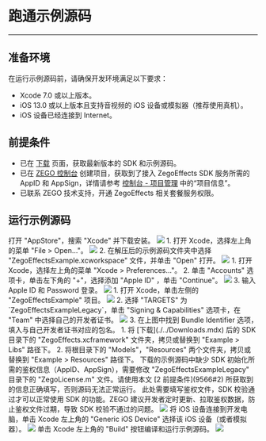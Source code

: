 
# 跑通示例源码

---

## 准备环境

在运行示例源码前，请确保开发环境满足以下要求：

* Xcode 7.0 或以上版本。
* iOS 13.0 或以上版本且支持音视频的 iOS 设备或模拟器（推荐使用真机）。
* iOS 设备已经连接到 Internet。

## 前提条件

- 已在 [下载](./../Downloads.mdx) 页面，获取最新版本的 SDK 和示例源码。
- 已在 [ZEGO 控制台](https://console.zego.im) 创建项目，获取到了接入 ZegoEffects SDK 服务所需的 AppID 和 AppSign，详情请参考 [控制台 - 项目管理](https://doc-zh.zego.im/article/12107) 中的“项目信息”。
- 已联系 ZEGO 技术支持，开通 ZegoEffects 相关套餐服务权限。

## 运行示例源码

<Steps>
<Step title="安装 Xcode">
打开 "AppStore"，搜索 "Xcode" 并下载安装。
<Frame width="512" height="auto" caption=""><img src="https://doc-media.zego.im/sdk-doc/Pics/iOS/ZegoExpressEngine/Common/appstore-xcode.png" /></Frame>
</Step>
<Step title="打开示例项目">
1. 打开 Xcode，选择左上角的菜单 "File > Open..."。
<Frame width="512" height="auto" caption=""><img src="https://doc-media.zego.im/sdk-doc/Pics/iOS/ZegoExpressEngine/Common/xcode-open-file.png" /></Frame>
2. 在解压后的示例源码文件夹中选择 "ZegoEffectsExample.xcworkspace" 文件，并单击 "Open" 打开。
<Frame width="512" height="auto" caption=""><img src="https://doc-media.zego.im/sdk-doc/Pics/ZegoEffects/Apple/effects_xcode_select_file.png" /></Frame>
</Step>
<Step title="登录开发者账号">
1. 打开 Xcode，选择左上角的菜单 "Xcode > Preferences..."。
2. 单击 "Accounts" 选项卡，单击左下角的 "+"，选择添加 "Apple ID" ，单击 "Continue"。
<Frame width="512" height="auto" caption=""><img src="https://doc-media.zego.im/sdk-doc/Pics/iOS/ZegoExpressEngine/Common/xcode-account.png" /></Frame>
3. 输入 Apple ID 和 Password 登录。
<Frame width="512" height="auto" caption=""><img src="https://doc-media.zego.im/sdk-doc/Pics/iOS/ZegoExpressEngine/Common/xcode-login-apple-id.png" /></Frame>
</Step>
<Step title="配置项目设置">
1. 打开 Xcode，单击左侧的 "ZegoEffectsExample" 项目。
<Frame width="512" height="auto" caption=""><img src="https://doc-media.zego.im/sdk-doc/Pics/ZegoEffects/Apple/effects_xcode_select_project.png" /></Frame>
2. 选择 "TARGETS" 为 `ZegoEffectsExampleLegacy`，单击 "Signing & Capabilities" 选项卡，在 "Team" 中选择自己的开发者证书。
<Frame width="512" height="auto" caption=""><img src="https://doc-media.zego.im/sdk-doc/Pics/ZegoEffects/Apple/effects_team_signing.png" /></Frame>
3. 在上图中找到 Bundle Identifier 选项，填入与自己开发者证书对应的包名。
</Step>
<Step title="添加 SDK 资源">
1. 将 [下载](./../Downloads.mdx) 后的 SDK 目录下的 "ZegoEffects.xcframework" 文件夹，拷贝或替换到 "Example > Libs" 路径下。
2. 将根目录下的 "Models"，"Resources" 两个文件夹，拷贝或替换到 "Example > Resources" 路径下。
</Step>
<Step title="配置鉴权信息">
下载的示例源码中缺少 SDK 初始化所需的鉴权信息（AppID、AppSign），需要修改 "ZegoEffectsExampleLegacy" 目录下的 "ZegoLicense.m" 文件。请使用本文 [2 前提条件](9566#2) 所获取到的信息正确填写，否则源码无法正常运行。
<Warning>
此处需要填写鉴权文件，SDK 校验通过才可以正常使用 SDK 的功能。ZEGO 建议开发者定时更新、拉取鉴权数据，防止鉴权文件过期，导致 SDK 校验不通过的问题。
</Warning>
<Frame width="512" height="auto" caption=""><img src="https://doc-media.zego.im/sdk-doc/Pics/ZegoEffects/Apple/effects_enter_license_objc.png" /></Frame>
</Step>
<Step title="选择运行设备">
将 iOS 设备连接到开发电脑，单击 Xcode 左上角的 "Generic iOS Device" 选择该 iOS 设备（或者模拟器）。
<Frame width="512" height="auto" caption=""><img src="https://doc-media.zego.im/sdk-doc/Pics/ZegoEffects/Apple/effects_select_device.png" /></Frame>
</Step>
<Step title="运行项目">
单击 Xcode 左上角的 "Build" 按钮编译和运行示例源码。
<Frame width="512" height="auto" caption=""><img src="https://doc-media.zego.im/sdk-doc/Pics/ZegoEffects/Apple/effects_build_and_run.png" /></Frame>
</Step>
</Steps>
